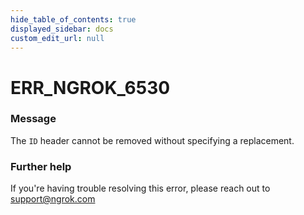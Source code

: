 ```yaml
---
hide_table_of_contents: true
displayed_sidebar: docs
custom_edit_url: null
---
```



# ERR_NGROK_6530

### Message

The `ID` header cannot be removed without specifying a replacement.

### Further help

If you're having trouble resolving this error, please reach out to [support@ngrok.com](mailto:support@ngrok.com?subject=Help%20with%20ERR_NGROK_6530)

<ErrorDetails error="err_ngrok_6530" />
